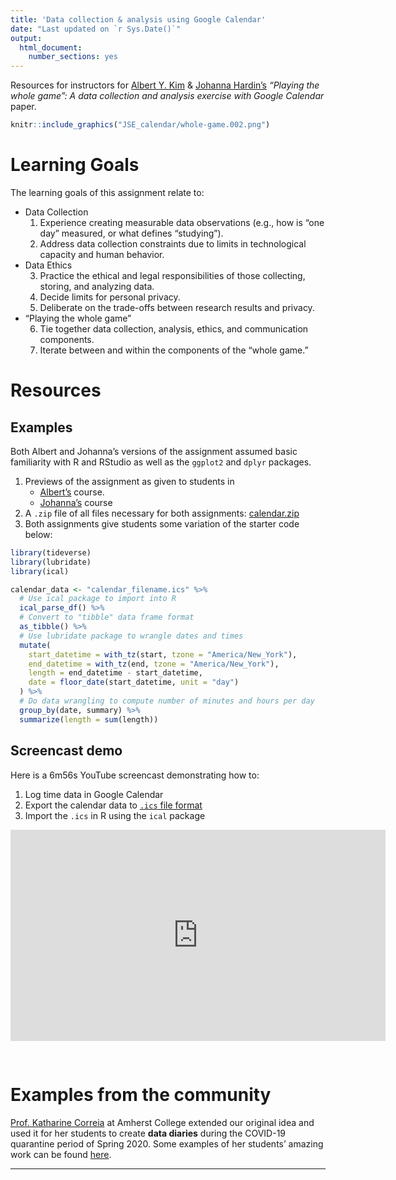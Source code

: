 ```yaml
---
title: 'Data collection & analysis using Google Calendar'
date: "Last updated on `r Sys.Date()`"
output: 
  html_document: 
    number_sections: yes
---
```


Resources for instructors for [Albert Y. Kim](http://rudeboybert.rbind.io/){target="_blank"} & [Johanna Hardin's](https://research.pomona.edu/johardin/){target="_blank"} *"Playing the whole game": A data collection and analysis exercise with Google Calendar* paper.

```r
knitr::include_graphics("JSE_calendar/whole-game.002.png")
```


# Learning Goals

The learning goals of this assignment relate to:

* Data Collection
    1. Experience creating measurable data observations (e.g., how is "one day" measured, or what defines "studying").
    2.  Address data collection constraints due to limits in technological capacity and human behavior.
* Data Ethics
    3. Practice the ethical and legal responsibilities of those collecting, storing, and analyzing data.
    4. Decide limits for personal privacy.
    5. Deliberate on the trade-offs between research results and privacy.
* "Playing the whole game"
    6. Tie together data collection, analysis, ethics, and communication components.
    7. Iterate between and within the components of the "whole game."




# Resources

## Examples

Both Albert and Johanna's versions of the assignment assumed basic familiarity with R and RStudio as well as the `ggplot2` and `dplyr` packages. 

1. Previews of the assignment as given to students in
    + [Albert's](JSE_calendar/albert.html){target="_blank"} course.
    + [Johanna's](JSE_calendar/jo.html){target="_blank"} course
1. A `.zip` file of all files necessary for both assignments: <a href="JSE_calendar/calendar.zip" download>calendar.zip</a>
1. Both assignments give students some variation of the starter code below:  
```r
library(tideverse)
library(lubridate)
library(ical)

calendar_data <- "calendar_filename.ics" %>% 
  # Use ical package to import into R
  ical_parse_df() %>% 
  # Convert to "tibble" data frame format
  as_tibble() %>% 
  # Use lubridate package to wrangle dates and times
  mutate(
    start_datetime = with_tz(start, tzone = "America/New_York"),
    end_datetime = with_tz(end, tzone = "America/New_York"),
    length = end_datetime - start_datetime,
    date = floor_date(start_datetime, unit = "day")
  ) %>%
  # Do data wrangling to compute number of minutes and hours per day
  group_by(date, summary) %>%
  summarize(length = sum(length))
```


## Screencast demo

Here is a 6m56s YouTube screencast demonstrating how to:

1. Log time data in Google Calendar
1. Export the calendar data to [`.ics` file format](https://en.wikipedia.org/wiki/ICalendar){target="_blank"}
1. Import the `.ics` in R using the `ical` package

<center>
<iframe width="600" height="337.5" src="https://www.youtube.com/embed/vLlR4lBWAoc" frameborder="0" allow="accelerometer; autoplay; encrypted-media; gyroscope; picture-in-picture" allowfullscreen></iframe>
</center>
</br>




# Examples from the community

[Prof. Katharine Correia](https://www.amherst.edu/people/facstaff/kcorreia){target="_blank"} at Amherst College extended our original idea and used it for her students to create **data diaries** during the COVID-19 quarantine period of Spring 2020.  Some examples of her students' amazing work can be found [here](https://stat231-01-s20.github.io/data-science-diaries/){target="_blank"}.





***